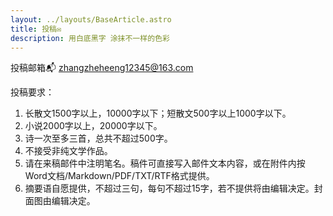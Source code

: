 ```yaml
---
layout: ../layouts/BaseArticle.astro
title: 投稿✉️
description: 用白底黑字 涂抹不一样的色彩
---
```


投稿邮箱📬 zhangzheheeng12345@163.com

投稿要求：

1. 长散文1500字以上，10000字以下；短散文500字以上1000字以下。
2. 小说2000字以上，20000字以下。
3. 诗一次至多三首，总共不超过500字。
4. 不接受非纯文学作品。
5. 请在来稿邮件中注明笔名。稿件可直接写入邮件文本内容，或在附件内按Word文档/Markdown/PDF/TXT/RTF格式提供。
6. 摘要语自愿提供，不超过三句，每句不超过15字，若不提供将由编辑决定。封面图由编辑决定。
